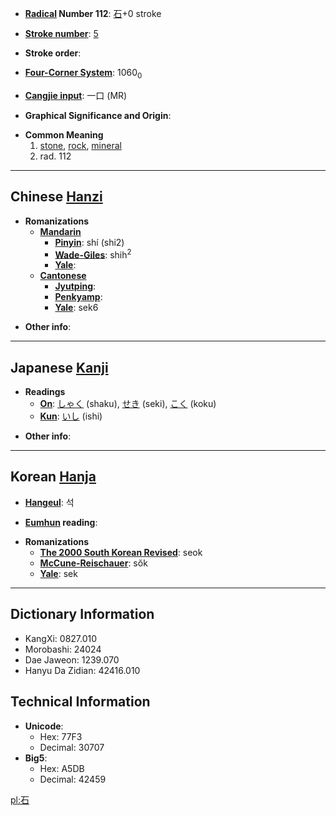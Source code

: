 * '''[[Wiktionary:Chinese radical index| Radical]] Number 112''': [[Wiktionary:Chinese radical index 石|石]]+0 stroke

* '''[[Wiktionary:Chinese total strokes index|Stroke number]]''': [[Wiktionary:Chinese total strokes index 5|5]]

* '''Stroke order''': 

* '''[[Wiktionary:Chinese four corner index|Four-Corner System]]''': 1060<sub>0</sub>

* '''[[Wiktionary:Chinese Cangjie index|Cangjie input]]''': 一口 (MR)

* '''Graphical Significance and Origin''': 

* '''Common Meaning'''
*#[[stone]], [[rock]], [[mineral]]
*# rad. 112


----

== Chinese [[Hanzi]] ==

* '''Romanizations'''
** '''[[Mandarin]]'''
*** '''[[Pinyin]]''': shí (shi2)
*** '''[[Wade-Giles]]''': shih<sup>2</sup>
*** '''[[Yale]]''': 
** '''[[Cantonese]]'''
*** '''[[Jyutping]]''':
*** '''[[Penkyamp]]''': 
*** '''[[Yale]]''': sek6

* '''Other info''': 

----

== Japanese [[Kanji]] ==

* '''Readings'''
** '''[[On]]''': [[しゃく]] (shaku), [[せき]] (seki), [[こく]] (koku)
** '''[[Kun]]''': [[いし]] (ishi)

* '''Other info''':  

----

== Korean [[Hanja]] ==

* '''[[Hangeul]]''': 석

* '''[[Eumhun]] reading''': 

* '''Romanizations'''
** '''[[The 2000 South Korean Revised Romanization|The 2000 South Korean Revised]]''': seok
** '''[[McCune-Reischauer]]''': sŏk
** '''[[Yale]]''': sek

----

== Dictionary Information ==

* KangXi: 0827.010
* Morobashi: 24024
* Dae Jaweon: 1239.070
* Hanyu Da Zidian: 42416.010

== Technical Information ==

* '''Unicode''':
** Hex: 77F3
** Decimal: 30707
* '''Big5''':
** Hex: A5DB
** Decimal: 42459

[[pl:石]]